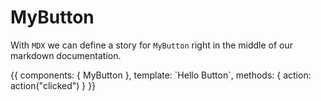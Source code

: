 
<Meta title="MDX|Button" component={MyButton} />

# MyButton

With `MDX` we can define a story for `MyButton` right in the middle of our
markdown documentation.

<Preview>
  <Story name="Default">
    {{
        components: { MyButton },
        template: `<MyButton @click="action">Hello Button</MyButton>`,
        methods: { action: action("clicked") }
    }}
  </Story>
</Preview>